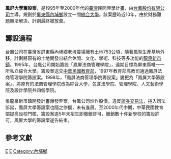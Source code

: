 {{Infobox University
|Name=鳳屏大學籌設案
|EnglishName=
|SealImage=
|SealInfo=
|Motto=
|Established=
|Type=私立，[[綜合大學|綜合大學]]
|President=
|Location={{ROC}}[[臺灣省|臺灣省]][[屏東縣|屏東縣]][[內埔鄉|內埔鄉]]
|Campus=市郊
|AreaTotal=
|Department=4個學院
|Faculty=
|staff=
|Student=
|Undergraduate=
|Postgraduate=
|Telephone=
|Website=
}}
'''鳳屏大學籌設案'''，是1995年至2000年代的[[臺灣|臺灣]]民間興學計畫，由[[台鳳股份有限公司|台鳳股份有限公司]]主導，規劃於[[屏東縣|屏東縣]][[內埔鄉|內埔鄉]]設立一間[[綜合大學|綜合大學]]。該案歷時近10年，由於財務難題無法解決，計劃最終被放棄。

==籌設過程==
台鳳公司在臺灣省屏東縣內埔鄉[[老埤農場|老埤農場]]擁有土地753公頃，隨著鳳梨生產基地外移，計劃將原有的土地開發出結合休閒、文化、學術、科技等多功能的[[龍泉新市鎮|龍泉新市鎮]]{{R|:0}}。1995年，台鳳公司開始籌設「鳳屏法商管理學院」，遠期目標為屏東縣唯一一所私立綜合大學。籌設案送交[[中華民國教育部|中華民國教育部]]，1997年教育部高教司通過鳳屏法商管理學院籌設案。1998年，「鳳屏法商管理學院籌設案」變更為「鳳屏大學籌設案」，將原有的法商管理學院改為綜合大學，包含法學院、管理學院、人文藝術學院及設計學院共四個學院。{{R|:1|p1=36|:2}}

惟龍泉新市鎮開發計畫爆發弊案，台鳳公司炒作股價，違反[[證券交易法_(中華民國)|證券交易法]]，捲入司法訴訟，鳳屏大學籌設案也隨之停擺，未有進展。{{R|:3}}至2000年代中期，中華民國教育部提高設校門檻，籌設案逾5年未招生即撤銷許可，撤銷數十件新學校的籌設許可，鳳屏大學的籌設案遂告結束。

==參考文獻==
{{reflist|refs=
<ref name=":0">{{cite conference|author=[[台鳳股份有限公司|台鳳股份有限公司]]|title=《產業研究報告與投資建議》|conference=台鳳法人說明會|date=1998-10-30}}</ref>
<ref name=":1">{{cite journal|author=教育部祕書室|journal=《教育部公報》第282期|title=〈原則同意高成管理學院等校院進行籌設〉|url=https://gaz.ncl.edu.tw/browseDetail.jsp?p=G,31,7.83807943E8|date=1998-06-30}}{{quote|　　本部四月廿七日召開私立大學校院設立審議委員會議，由林清江部長主持，有關機關代表出席，會議研商決定，高成管理學院、淡江大學蘭陽分部、長庚大學高雄分部進行籌設，鳳屏法商管理學院，申請變更為鳳屏大學進行籌設，均應依規定提報詳細籌設計畫，辦理環境影響評估等相關工作報經核定後始可立案招生。<br>
　　高成管理學院校址在高雄縣旗山鎮、鳳屏大學在屏東縣內埔鄉、淡江大學蘭陽分部在宜蘭縣礁溪鄉、長庚大學高雄分部在高雄縣鳥松鄉。}}</ref>
<ref name=":2">[[黃榮村|黃榮村]]，「我國高等教育發展規劃研究專案報告」，[[立法院教育委員會|立法院教育委員會]]，台北立法院，2003年4月17日。</ref>
<ref name=":3">{{cite book|author=法官葉建廷|title=臺灣臺北地方法院判決書，臺灣臺北地方法院刑事判決八十九年度訴字第三０二號|publisher=[[臺灣臺北地方法院|臺灣臺北地方法院]]}}</ref>
}}


[[Category:臺灣高等教育史|E]]
[[Category:屏東縣事件|E]]
[[Category:內埔鄉|Category:內埔鄉]]
